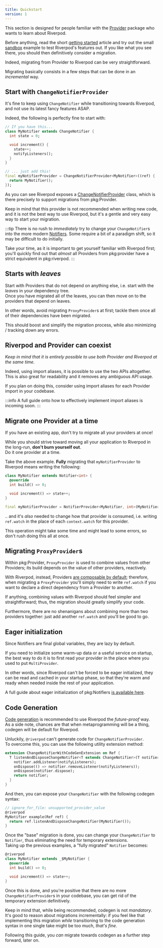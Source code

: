 ```yaml
---
title: Quickstart
version: 1
---
```


This section is designed for people familiar with the [Provider] package who
wants to learn about Riverpod.

Before anything, read the short [getting started] article and try out the small
[sandbox] example to test Riverpod's features out. If you like what you see there, you should then
definitively consider a migration.

Indeed, migrating from Provider to Riverpod can be very straightforward.  

Migrating basically consists in a few steps that can be done in an *incremental* way.

## Start with `ChangeNotifierProvider`

It's fine to keep using `ChangeNotifier` while transitioning towards Riverpod,
and not use its latest fancy features ASAP.
  
Indeed, the following is perfectly fine to start with:

```dart
// If you have this...
class MyNotifier extends ChangeNotifier {
  int state = 0;

  void increment() {
    state++;
    notifyListeners();
  }
}

// ... just add this!
final myNotifierProvider = ChangeNotifierProvider<MyNotifier>((ref) {
  return MyNotifier();
});
```

As you can see Riverpod exposes a [ChangeNotifierProvider] class,
which is there precisely to support migrations from pkg:Provider.

Keep in mind that this provider is not recommended when writing new code,
and it is not the best way to use Riverpod, but it's a gentle and very easy way to start your migration.

:::tip
There is no rush to *immediately* try to change your `ChangeNotifier`s into the more modern [Notifiers].
Some require a bit of a paradigm shift, so it may be difficult to do initially.  

Take your time, as it is important to get yourself familiar with Riverpod first;
you'll quickly find out that *almost* all Providers from pkg:provider have a strict equivalent in pkg:riverpod.
:::

## Starts with *leaves*

Start with Providers that do not depend on anything else, i.e. start with the *leaves* in your dependency tree.  
Once you have migrated all of the leaves, you can then move on to the providers that depend on leaves.

In other words, avoid migrating `ProxyProvider`s at first; tackle them once all of their dependencies have been migrated.

This should boost and simplify the migration process, while also minimizing / tracking down any errors.


## Riverpod and Provider can coexist
*Keep in mind that it is entirely possible to use both Provider and Riverpod at the same time.*

Indeed, using import aliases, it is possible to use the two APIs altogether.  
This is also great for readability and it removes any ambiguous API usage.

If you plan on doing this, consider using import aliases for each Provider import in your codebase.

:::info
A full guide onto how to effectively implement import aliases is incoming soon.
:::

## Migrate one Provider at a time

If you have an existing app, don't try to migrate all your providers at once!

While you should strive toward moving all your application to Riverpod in the long-run, 
**don't burn yourself out**.  
Do it one provider at a time.  

Take the above example. **Fully** migrating that `myNotifierProvider` to Riverpod means writing the following:

```dart
class MyNotifier extends Notifier<int> {
  @override
  int build() => 0;

  void increment() => state++;
}

final myNotifierProvider = NotifierProvider<MyNotifier, int>(MyNotifier.new);
```

.. and it's _also_ needed to change how that provider is consumed, i.e. writing `ref.watch` in the place of each `context.watch` for this provider.

This operation might take some time and might lead to some errors, so don't rush doing this all at once.

## Migrating `ProxyProvider`s
Within pkg:Provider, `ProxyProvider` is used to combine values from other Providers;
its build depends on the value of other providers, reactively.

With Riverpod, instead, Providers [are composable by default]; therefore, when migrating a `ProxyProvider`
you'll simply need to write `ref.watch` if you want to declare a direct dependency from a Provider to another.

If anything, combining values with Riverpod should feel simpler and straightforward; thus, the migration should greatly
simplify your code.

Furthermore, there are no shenanigans about combining more than two providers together:
just add another `ref.watch` and you'll be good to go.

## Eager initialization

Since Notifiers are final global variables, they are lazy by default.

If you need to initialize some warm-up data or a useful service on startup,
the best way to do it is to first read your provider in the place where you used to put `MultiProvider`.

In other words, since Riverpod can't be forced to be eager initialized, they can be read and cached
in your startup phase, so that they're warm and ready when needed inside the rest of your application.

A full guide about eager initialization of pkg:Notifiers [is available here].

## Code Generation
[Code generation] is recommended to use Riverpod the *future-proof* way.  
As a side note, chances are that when metaprogramming will be a thing, codegen will be default for Riverpod.

Unluckily, `@riverpod` can't generate code for `ChangeNotifierProvider`.  
To overcome this, you can use the following utility extension method:
```dart
extension ChangeNotifierWithCodeGenExtension on Ref {
  T listenAndDisposeChangeNotifier<T extends ChangeNotifier>(T notifier) {
    notifier.addListener(notifyListeners);
    onDispose(() => notifier.removeListener(notifyListeners));
    onDispose(notifier.dispose);
    return notifier;
  }
}
```

And then, you can expose your `ChangeNotifier` with the following codegen syntax:
```dart
// ignore_for_file: unsupported_provider_value
@riverpod
MyNotifier example(Ref ref) {
  return ref.listenAndDisposeChangeNotifier(MyNotifier());
}
```

Once the "base" migration is done, you can change your `ChangeNotifier` to `Notifier`,
thus eliminating the need for temporary extensions.  
Taking up the previous examples, a "fully migrated" `Notifier` becomes:

```dart
@riverpod
class MyNotifier extends _$MyNotifier {
  @override
  int build() => 0;

  void increment() => state++;
}
```

Once this is done, and you're positive that there are no more `ChangeNotifierProvider`s 
in your codebase, you can get rid of the temporary extension definitively.

Keep in mind that, while being recommended, codegen is not *mandatory*.  
It's good to reason about migrations incrementally:
if you feel like that implementing this migration *while* transitioning to
the code generation syntax in one single take might be too much, *that's fine*.

Following this guide, you *can* migrate towards codegen as a further step forward, later on.

[getting started]: /docs/introduction/getting_started
[sandbox]: https://dartpad.dev/?null_safety=true&id=ef06ab3ce0b822e6cc5db0575248e6e2
[provider]: https://pub.dev/packages/provider
[ChangeNotifierProvider]: https://pub.dev/documentation/hooks_riverpod/3.0.0-dev.17/legacy/ChangeNotifierProvider-class.html
[Code generation]: /docs/concepts/about_code_generation
[Notifiers]: https://pub.dev/documentation/hooks_riverpod/3.0.0-dev.17/hooks_riverpod/NotifierProvider-class.html
[are composable by default]: /docs/from_provider/motivation#combining-providers-is-hard-and-error-prone
[as mentioned above]: /docs/from_provider/quickstart#start-with-changenotifierprovider
[is available here]: /docs/how_to/eager_initialization
